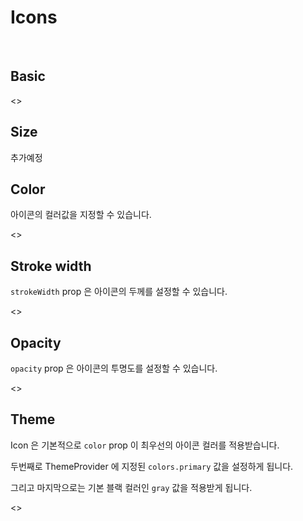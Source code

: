 
<Meta title="icons | Icons" />

# Icons

<br />

## Basic

<Preview>
  <Story name="Basic">
    <>
      <Back />
      <Search />
    </>
  </Story>
</Preview>

## Size

추가예정

## Color

아이콘의 컬러값을 지정할 수 있습니다.

<Preview>
  <Story name="Color">
    <>
      <Back color="red" />
      <Back color="blue" />
      <Back color="gray" />
      <Back color="purple" />
    </>
  </Story>
</Preview>

## Stroke width

`strokeWidth` prop 은 아이콘의 두께를 설정할 수 있습니다.

<Preview>
  <Story name="Stroke">
    <>
      <Back strokeWidth={1.6} />
      <Back strokeWidth={3} />
      <Back strokeWidth={5} />
    </>
  </Story>
</Preview>

## Opacity

`opacity` prop 은 아이콘의 투명도를 설정할 수 있습니다.

<Preview>
  <Story name="Opacity">
    <>
      <div>
        <Back color="black" opacity={1} />
        <Back color="black" opacity={0.9} />
        <Back color="black" opacity={0.8} />
        <Back color="black" opacity={0.7} />
        <Back color="black" opacity={0.5} />
        <Back color="black" opacity={0.4} />
        <Back color="black" opacity={0.3} />
        <Back color="black" opacity={0.1} />
      </div>
      <div>
        <Back color="blue" opacity={1} />
        <Back color="blue" opacity={0.9} />
        <Back color="blue" opacity={0.8} />
        <Back color="blue" opacity={0.7} />
        <Back color="blue" opacity={0.5} />
        <Back color="blue" opacity={0.4} />
        <Back color="blue" opacity={0.3} />
        <Back color="blue" opacity={0.1} />
      </div>
    </>
  </Story>
</Preview>

## Theme

Icon 은 기본적으로 `color` prop 이 최우선의 아이콘 컬러를 적용받습니다.

두번째로 ThemeProvider 에 지정된 `colors.primary` 값을 설정하게 됩니다.

그리고 마지막으로는 기본 블랙 컬러인 `gray` 값을 적용받게 됩니다.

<Preview>
  <Story name="Theme">
    <ThemeProvider theme={{ colors: { primary: Colors.blue } }}>
      <>
        <Back strokeWidth={1.6} />
        <Back strokeWidth={1.6} color={Colors.mint} />
      </>
    </ThemeProvider>
  </Story>
  <Story name="Out of theme context">
    <Back strokeWidth={1.5} />
  </Story>
</Preview>
